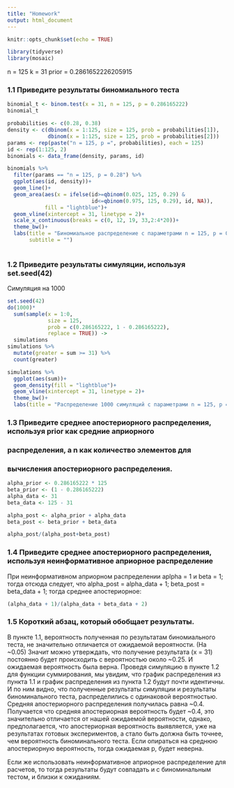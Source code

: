 ---
title: "Homework"
output: html_document
---

```{r setup, include=FALSE}
knitr::opts_chunk$set(echo = TRUE)

```
```{r, include=FALSE}
library(tidyverse)
library(mosaic)
```

n = 125
k = 31
prior = 0.2861652226205915

### 1.1 Приведите результаты биномиального теста

```{r}
binomial_t <- binom.test(x = 31, n = 125, p = 0.286165222)
binomial_t
```
```{r}
probabilities <- c(0.28, 0.38)
density <- c(dbinom(x = 1:125, size = 125, prob = probabilities[1]),
             dbinom(x = 1:125, size = 125, prob = probabilities[2]))
params <- rep(paste("n = 125, p =", probabilities), each = 125)
id <- rep(1:125, 2)
binomials <- data_frame(density, params, id)
```

```{r}

binomials %>% 
  filter(params == "n = 125, p = 0.28") %>% 
  ggplot(aes(id, density))+
  geom_line()+
  geom_area(aes(x = ifelse(id>=qbinom(0.025, 125, 0.29) &
                           id<=qbinom(0.975, 125, 0.29), id, NA)),
            fill = "lightblue")+
  geom_vline(xintercept = 31, linetype = 2)+
  scale_x_continuous(breaks = c(0, 12, 19, 33,2:4*20))+
  theme_bw()+
  labs(title = "Биномиальное распределение с параметрами n = 125, p = 0.29",
       subtitle = "")
               
```



### 1.2 Приведите результаты симуляции, используя set.seed(42)

Симуляция на 1000
```{r}
set.seed(42)
do(1000)*
  sum(sample(x = 1:0, 
             size = 125, 
             prob = c(0.286165222, 1 - 0.286165222), 
             replace = TRUE)) ->
  simulations
simulations %>% 
  mutate(greater = sum >= 31) %>% 
  count(greater)
```

```{r}
simulations %>% 
  ggplot(aes(sum))+
  geom_density(fill = "lightblue")+
  geom_vline(xintercept = 31, linetype = 2)+
  theme_bw()+
  labs(title = "Распределение 1000 симуляций с параметрами n = 125, p = 0.29")
```

### 1.3 Приведите среднее апостериорного распределения, используя prior как средние априорного 
### распределения, а n как количество элементов для 
### вычисления апостериорного распределения.
```{r}
alpha_prior <- 0.286165222 * 125
beta_prior <- (1 - 0.286165222)
alpha_data <- 31
beta_data <- 125 - 31

alpha_post <- alpha_prior + alpha_data
beta_post <- beta_prior + beta_data

alpha_post/(alpha_post+beta_post)

```

### 1.4 Приведите среднее апостериорного распределения, используя неинформативное априорное распределение
При неинформативном априорном распределении aplpha = 1
и beta = 1; тогда отсюда следует, что
alpha_post = alpha_data + 1;
beta_post = beta_data + 1;
тогда среднее апостериорное:

```{r}
(alpha_data + 1)/(alpha_data + beta_data + 2)
```

### 1.5 Короткий абзац, который обобщает результаты.

В пункте 1.1, вероятность полученная по результатам биномиального теста, не значительно отличается от ожидаемой вероятности. (На ~0.05) 
Значит можно утверждать, что получение результата (x = 31) постоянно будет происходить с вероятностью около ~0.25. И ожидаемая вероятность была верна.
Проведя симуляцию в пункте 1.2 для функции суммирования, мы увидим, что график распределения из пункта 1.1 и график распределения из пункта 1.2 будут почти идентичны. И по ним видно, что полученные результаты симуляции и результаты биноминального теста, распределились с одинаковой вероятностью.
Средняя апостериорного распределения получилась равна ~0.4. Получается что средняя апостериорная вероятность будет ~0.4, это значительно отличается от нашей ожидаемой вероятности, однако, предполагается, что апостериорная вероятность выявляется, уже на результатах готовых экспериментов, а стало быть должна быть точнее, чем вероятность биноминального теста.
Если опираться на среднюю апостериорную вероятность, тогда ожидаемая p, будет неверна.


Если же использовать неинформативное априорное распределение для расчетов, то тогда результаты будут совпадать и с биноминальным тестом, и близки к ожиданиям.






